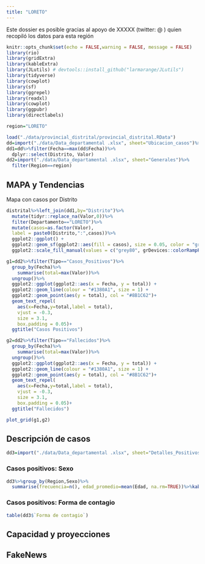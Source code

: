 ```yaml
---
title: "LORETO"
---
```


Este dossier es posible gracias al apoyo de XXXXX (twitter: @ ) quien recopiló los datos para esta región

```r
knitr::opts_chunk$set(echo = FALSE,warning = FALSE, message = FALSE)
library(rio)
library(gridExtra)
library(kableExtra)
library(JLutils) # devtools::install_github("larmarange/JLutils")
library(tidyverse)
library(cowplot)
library(sf)
library(ggrepel)
library(readxl)
library(cowplot)
library(ggpubr)
library(directlabels)
```

```r
region="LORETO"
```

```r
load("./data/provincial_distrital/provincial_distrital.RData")
dd=import("./data/Data_departamental .xlsx", sheet="Ubicacion_casos")%>%filter(Region==region)
dd1=dd%>%filter(Fecha==max(dd$Fecha))%>%
  dplyr::select(Distrito, Valor)
dd2=import("./data/Data_departamental .xlsx", sheet="Generales")%>%
  filter(Region==region)
```

## MAPA y Tendencias

Mapa con casos por Distrito
```r
distrital%>%left_join(dd1,by="Distrito")%>%
  mutate(tidyr::replace_na(Valor,0))%>%
  filter(Departamento=="LORETO")%>%
  mutate(casos=as.factor(Valor),
  label = paste0(Distrito,":",casos))%>%
  ggplot2::ggplot() +
  ggplot2::geom_sf(ggplot2::aes(fill = casos), size = 0.05, color = "grey40")+
  ggplot2::scale_fill_manual(values = c("grey80", grDevices::colorRampPalette(colors = c("#FFF5F0","#FB6A4A", "#67000D"))(length(unique(dd1$Valor)-1))))

```


```r
g1=dd2%>%filter(Tipo=="Casos_Positivos")%>%
  group_by(Fecha)%>%
    summarise(total=max(Valor))%>%
  ungroup()%>%
  ggplot2::ggplot(ggplot2::aes(x = Fecha, y = total)) +
  ggplot2::geom_line(colour = "#1380A1", size = 1) +
  ggplot2::geom_point(aes(y = total), col = "#8B1C62")+
  geom_text_repel(
    aes(x=Fecha,y=total,label = total), 
    vjust = -0.3,
    size = 3.1,
    box.padding = 0.05)+
  ggtitle("Casos Positivos")

g2=dd2%>%filter(Tipo=="Fallecidos")%>%
  group_by(Fecha)%>%
    summarise(total=max(Valor))%>%
  ungroup()%>%
  ggplot2::ggplot(ggplot2::aes(x = Fecha, y = total)) +
  ggplot2::geom_line(colour = "#1380A1", size = 1) +
  ggplot2::geom_point(aes(y = total), col = "#8B1C62")+
  geom_text_repel(
    aes(x=Fecha,y=total,label = total), 
    vjust = -0.3,
    size = 3.1,
    box.padding = 0.05)+
  ggtitle("Fallecidos")

```

```r
plot_grid(g1,g2)
```

## Descripción de casos 

```r
dd3=import("./data/Data_departamental .xlsx", sheet="Detalles_Positivos")%>%filter(Region=="APURIMAC")
```

### Casos positivos: Sexo 
```r
dd3%>%group_by(Region,Sexo)%>%
  summarise(frecuencia=n(), edad_promedio=mean(Edad, na.rm=TRUE))%>%kable("markdown")
```

### Casos positivos: Forma de contagio

```r
table(dd3$`Forma de contagio`)
```

## Capacidad y proyecciones



## FakeNews 

